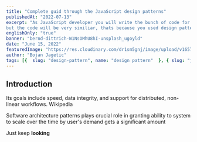 ```yaml
---
title: "Complete guid through the JavaScript design patterns"
publishedAt: "2022-07-13"
excerpt: "As JavaScript developer you will write the bunch of code for different types of problems and challenges
but the code will be very similiar, thats because you used design patterns without even knowing "
englishOnly: "true"
banner: "bernd-dittrich-W1NsOMhU8hI-unsplash_ugoyld"
date: "June 15, 2022"
featuredImage: "https://res.cloudinary.com/dr1sm5gnj/image/upload/v1657728838/igutech/joel-naren-V8p9ql6-wGo-unsplash_gsd3mt.jpg"
author: "Bojan Jagetic"
tags: [{  slug: "design-pattern", name: "design pattern"  }, { slug: "js", name: "javascript" }]
---
```


## Introduction

Its goals include speed, data integrity, and support for distributed, non-linear workflows. Wikipedia

Software architecture patterns plays crucial role in granting ability to system to scale over the time by user's demand gets a significant amount

Just keep **looking**
